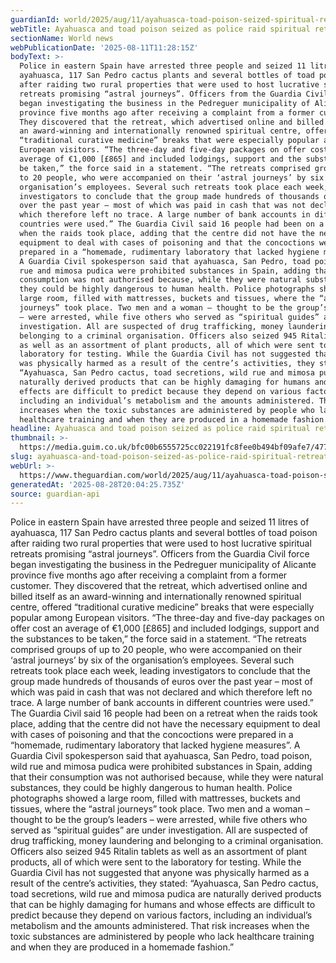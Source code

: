 ```yaml
---
guardianId: world/2025/aug/11/ayahuasca-toad-poison-seized-spiritual-retreats-spain
webTitle: Ayahuasca and toad poison seized as police raid spiritual retreats in Spain
sectionName: World news
webPublicationDate: '2025-08-11T11:28:15Z'
bodyText: >-
  Police in eastern Spain have arrested three people and seized 11 litres of
  ayahuasca, 117 San Pedro cactus plants and several bottles of toad poison
  after raiding two rural properties that were used to host lucrative spiritual
  retreats promising “astral journeys”. Officers from the Guardia Civil force
  began investigating the business in the Pedreguer municipality of Alicante
  province five months ago after receiving a complaint from a former customer.
  They discovered that the retreat, which advertised online and billed itself as
  an award-winning and internationally renowned spiritual centre, offered
  “traditional curative medicine” breaks that were especially popular among
  European visitors. “The three-day and five-day packages on offer cost an
  average of €1,000 [£865] and included lodgings, support and the substances to
  be taken,” the force said in a statement. “The retreats comprised groups of up
  to 20 people, who were accompanied on their ‘astral journeys’ by six of the
  organisation’s employees. Several such retreats took place each week, leading
  investigators to conclude that the group made hundreds of thousands of euros
  over the past year – most of which was paid in cash that was not declared and
  which therefore left no trace. A large number of bank accounts in different
  countries were used.” The Guardia Civil said 16 people had been on a retreat
  when the raids took place, adding that the centre did not have the necessary
  equipment to deal with cases of poisoning and that the concoctions were
  prepared in a “homemade, rudimentary laboratory that lacked hygiene measures”.
  A Guardia Civil spokesperson said that ayahuasca, San Pedro, toad poison, wild
  rue and mimosa pudica were prohibited substances in Spain, adding that their
  consumption was not authorised because, while they were natural substances,
  they could be highly dangerous to human health. Police photographs showed a
  large room, filled with mattresses, buckets and tissues, where the “astral
  journeys” took place. Two men and a woman – thought to be the group’s leaders
  – were arrested, while five others who served as “spiritual guides” are under
  investigation. All are suspected of drug trafficking, money laundering and
  belonging to a criminal organisation. Officers also seized 945 Ritalin tablets
  as well as an assortment of plant products, all of which were sent to the
  laboratory for testing. While the Guardia Civil has not suggested that anyone
  was physically harmed as a result of the centre’s activities, they stated:
  “Ayahuasca, San Pedro cactus, toad secretions, wild rue and mimosa pudica are
  naturally derived products that can be highly damaging for humans and whose
  effects are difficult to predict because they depend on various factors,
  including an individual’s metabolism and the amounts administered. That risk
  increases when the toxic substances are administered by people who lack
  healthcare training and when they are produced in a homemade fashion.”
headline: Ayahuasca and toad poison seized as police raid spiritual retreats in Spain
thumbnail: >-
  https://media.guim.co.uk/bfc00b6555725cc022191fc8fee0b494bf09afe7/477_0_1350_1080/500.jpg
slug: ayahuasca-and-toad-poison-seized-as-police-raid-spiritual-retreats-in-spain
webUrl: >-
  https://www.theguardian.com/world/2025/aug/11/ayahuasca-toad-poison-seized-spiritual-retreats-spain
generatedAt: '2025-08-28T20:04:25.735Z'
source: guardian-api
---
```

Police in eastern Spain have arrested three people and seized 11 litres of ayahuasca, 117 San Pedro cactus plants and several bottles of toad poison after raiding two rural properties that were used to host lucrative spiritual retreats promising “astral journeys”. Officers from the Guardia Civil force began investigating the business in the Pedreguer municipality of Alicante province five months ago after receiving a complaint from a former customer. They discovered that the retreat, which advertised online and billed itself as an award-winning and internationally renowned spiritual centre, offered “traditional curative medicine” breaks that were especially popular among European visitors. “The three-day and five-day packages on offer cost an average of €1,000 [£865] and included lodgings, support and the substances to be taken,” the force said in a statement. “The retreats comprised groups of up to 20 people, who were accompanied on their ‘astral journeys’ by six of the organisation’s employees. Several such retreats took place each week, leading investigators to conclude that the group made hundreds of thousands of euros over the past year – most of which was paid in cash that was not declared and which therefore left no trace. A large number of bank accounts in different countries were used.” The Guardia Civil said 16 people had been on a retreat when the raids took place, adding that the centre did not have the necessary equipment to deal with cases of poisoning and that the concoctions were prepared in a “homemade, rudimentary laboratory that lacked hygiene measures”. A Guardia Civil spokesperson said that ayahuasca, San Pedro, toad poison, wild rue and mimosa pudica were prohibited substances in Spain, adding that their consumption was not authorised because, while they were natural substances, they could be highly dangerous to human health. Police photographs showed a large room, filled with mattresses, buckets and tissues, where the “astral journeys” took place. Two men and a woman – thought to be the group’s leaders – were arrested, while five others who served as “spiritual guides” are under investigation. All are suspected of drug trafficking, money laundering and belonging to a criminal organisation. Officers also seized 945 Ritalin tablets as well as an assortment of plant products, all of which were sent to the laboratory for testing. While the Guardia Civil has not suggested that anyone was physically harmed as a result of the centre’s activities, they stated: “Ayahuasca, San Pedro cactus, toad secretions, wild rue and mimosa pudica are naturally derived products that can be highly damaging for humans and whose effects are difficult to predict because they depend on various factors, including an individual’s metabolism and the amounts administered. That risk increases when the toxic substances are administered by people who lack healthcare training and when they are produced in a homemade fashion.”
